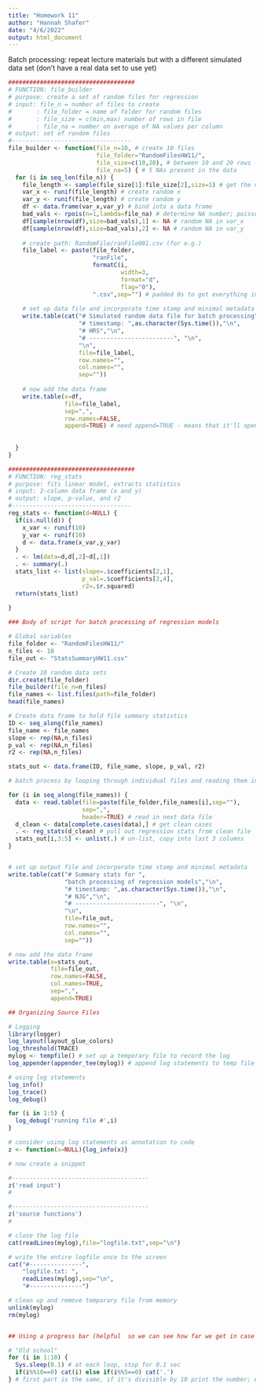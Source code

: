 ```yaml
---
title: "Homework 11"
author: "Hannah Shafer"
date: "4/6/2022"
output: html_document
---
```


Batch processing: repeat lecture materials but with a different simulated data set (don't have a real data set to use yet)
```r
####################################
# FUNCTION: file_builder
# purpose: create a set of random files for regression
# input: file_n = number of files to create
#       : file_folder = name of folder for random files
#       : file_size = c(min,max) number of rows in file
#       : file_na = number on average of NA values per column
# output: set of random files
#----------------------------------
file_builder <- function(file_n=10, # create 10 files
                         file_folder="RandomFilesHW11/",
                         file_size=c(10,20), # between 10 and 20 rows
                         file_na=5) { # 5 NAs present in the data
  for (i in seq_len(file_n)) {
    file_length <- sample(file_size[1]:file_size[2],size=1) # get the number of rows
    var_x <- runif(file_length) # create random x
    var_y <- runif(file_length) # create random y
    df <- data.frame(var_x,var_y) # bind into a data frame
    bad_vals <- rpois(n=1,lambda=file_na) # determine NA number; poisson is integer distribution and lambda will take value from NA (5, defined above)
    df[sample(nrow(df),size=bad_vals),1] <- NA # random NA in var_x
    df[sample(nrow(df),size=bad_vals),2] <- NA # random NA in var_y
    
    # create path: RandomFile/ranFile001.csv (for e.g.)
    file_label <- paste(file_folder,
                        "ranFile",
                        formatC(i,
                                width=3,
                                format="d",
                                flag="0"),
                        ".csv",sep="") # padded 0s to get everything in the right order, e.g. make sure file 001 comes before file 010, etc.
    
    # set up data file and incorporate time stamp and minimal metadata
    write.table(cat("# Simulated random data file for batch processing","\n",
                    "# timestamp: ",as.character(Sys.time()),"\n",
                    "# HRS","\n",
                    "# ------------------------", "\n",
                    "\n",
                    file=file_label,
                    row.names="",
                    col.names="",
                    sep=""))
    
    # now add the data frame
    write.table(x=df,
                file=file_label,
                sep=",",
                row.names=FALSE,
                append=TRUE) # need append=TRUE - means that it'll open the same file but will put everything below what we did; the code will work without the line but it'll overwrite everything we just coded
    
    
  }
}

####################################
# FUNCTION: reg_stats
# purpose: fits linear model, extracts statistics
# input: 2-column data frame (x and y)
# output: slope, p-value, and r2
#----------------------------------
reg_stats <- function(d=NULL) {
  if(is.null(d)) {
    x_var <- runif(10)
    y_var <- runif(10)
    d <- data.frame(x_var,y_var)
  }
  . <- lm(data=d,d[,2]~d[,1])
  . <- summary(.)
  stats_list <- list(slope=.$coefficients[2,1],
                     p_val=.$coefficients[2,4],
                     r2=.$r.squared)
  return(stats_list)
  
}

### Body of script for batch processing of regression models

# Global variables
file_folder <- "RandomFilesHW11/"
n_files <- 10
file_out <- "StatsSummaryHW11.csv"

# Create 10 random data sets
dir.create(file_folder)
file_builder(file_n=n_files)
file_names <- list.files(path=file_folder)
head(file_names)

# Create data frame to hold file summary statistics
ID <- seq_along(file_names)
file_name <- file_names
slope <- rep(NA,n_files)
p_val <- rep(NA,n_files)
r2 <- rep(NA,n_files)

stats_out <- data.frame(ID, file_name, slope, p_val, r2)

# batch process by looping through individual files and reading them in

for (i in seq_along(file_names)) {
  data <- read.table(file=paste(file_folder,file_names[i],sep=""),
                     sep=",",
                     header=TRUE) # read in next data file
  d_clean <- data[complete.cases(data),] # get clean cases
  . <- reg_stats(d_clean) # pull out regression stats from clean file
  stats_out[i,3:5] <- unlist(.) # un-list, copy into last 3 columns
}


# set up output file and incorporate time stamp and minimal metadata
write.table(cat("# Summary stats for ",
                "batch processing of regression models","\n",
                "# timestamp: ",as.character(Sys.time()),"\n",
                "# NJG","\n",
                "# ------------------------", "\n",
                "\n",
                file=file_out,
                row.names="",
                col.names="",
                sep=""))

# now add the data frame
write.table(x=stats_out,
            file=file_out,
            row.names=FALSE,
            col.names=TRUE,
            sep=",",
            append=TRUE)

## Organizing Source Files

# Logging
library(logger)
log_layout(layout_glue_colors)
log_threshold(TRACE)
mylog <- tempfile() # set up a temporary file to record the log
log_appender(appender_tee(mylog)) # append log statements to temp file

# using log statements
log_info()
log_trace()
log_debug()

for (i in 1:5) {
  log_debug('running file #',i)
}

# consider using log statements as annotation to code
z <- function(x=NULL){log_info(x)}

# now create a snippet

#---------------------------------------
z('read input')
# 

#---------------------------------------
z('source functions')
# 

# close the log file 
cat(readLines(mylog),file="logfile.txt",sep="\n")

# write the entire logfile once to the screen
cat("#---------------",
    "logfile.txt: ",
    readLines(mylog),sep="\n",
    "#---------------")

# clean up and remove temporary file from memory
unlink(mylog)
rm(mylog)


## Using a progress bar (helpful  so we can see how far we get in case code fails)

# "Old school"
for (i in 1:10) {
  Sys.sleep(0.1) # at each loop, stop for 0.1 sec
  if(i%%10==0) cat(i) else if(i%%5==0) cat('.')
} # first part is the same, if it's divisible by 10 print the number; else if divisible by 5, print period. and nothing happens if not divisible by 5 or 10.

```